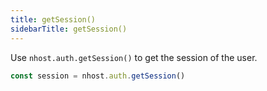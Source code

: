 ```yaml
---
title: getSession()
sidebarTitle: getSession()
---
```


Use `nhost.auth.getSession()` to get the session of the user.

```ts
const session = nhost.auth.getSession()
```
